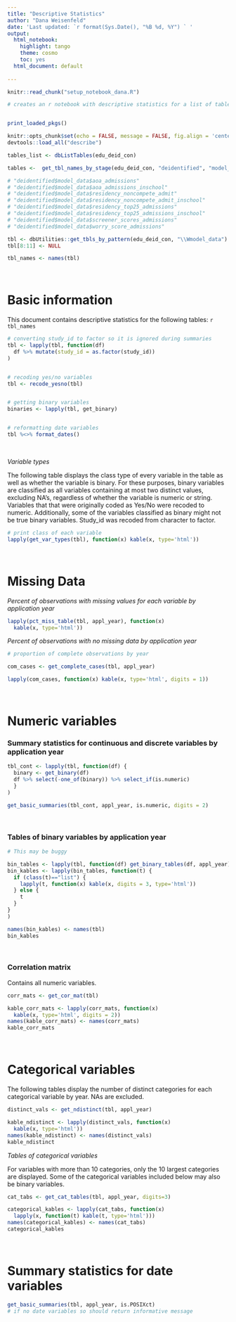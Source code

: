 ```yaml
---
title: "Descriptive Statistics"
author: "Dana Weisenfeld"
date: 'Last updated: `r format(Sys.Date(), "%B %d, %Y") ` '
output:
  html_notebook:
    highlight: tango
    theme: cosmo
    toc: yes
  html_document: default
  
---
```


```r
knitr::read_chunk("setup_notebook_dana.R")

# creates an r notebook with descriptive statistics for a list of tables

```

```r
```

```r
print_loaded_pkgs()
```

```r

knitr::opts_chunk$set(echo = FALSE, message = FALSE, fig.align = 'center')
devtools::load_all("describe")

```


```r

tables_list <- dbListTables(edu_deid_con)

tables <-  get_tbl_names_by_stage(edu_deid_con, "deidentified", "model_data")

# "deidentified$model_data$aoa_admissions"
# "deidentified$model_data$aoa_admissions_inschool"            
# "deidentified$model_data$residency_noncompete_admit"         
# "deidentified$model_data$residency_noncompete_admit_inschool"
# "deidentified$model_data$residency_top25_admissions"         
# "deidentified$model_data$residency_top25_admissions_inschool"
# "deidentified$model_data$screener_scores_admissions"         
# "deidentified$model_data$worry_score_admissions"  

tbl <- dbUtilities::get_tbls_by_pattern(edu_deid_con, "\\Wmodel_data")
tbl[8:11] <- NULL

tbl_names <- names(tbl)

```


\



# Basic information
This document contains descriptive statistics for the following tables:
`r tbl_names`


```r

# converting study_id to factor so it is ignored during summaries
tbl <- lapply(tbl, function(df) 
  df %>% mutate(study_id = as.factor(study_id))
)


# recoding yes/no variables
tbl <- recode_yesno(tbl)


# getting binary variables
binaries <- lapply(tbl, get_binary)


# reformatting date variables 
tbl %<>% format_dates()


```

\


*Variable types* 

The following table displays the class type of every variable in the table as 
well as whether the variable is binary. For these purposes, binary variables are
classified as all variables containing at most two distinct values, excluding 
NA's, regardless of whether the variable is numeric or string. Variables that 
that were originally coded as Yes/No were recoded to numeric. Additionally, some of the 
variables classified as binary might not be true binary variables. Study_id was
recoded from character to factor. 
```r

# print class of each variable
lapply(get_var_types(tbl), function(x) kable(x, type='html'))

```

\



# Missing Data

*Percent of observations with missing values for each variable by application year*
```r


lapply(pct_miss_table(tbl, appl_year), function(x)
  kable(x, type='html'))


```

*Percent of observations with no missing data by application year* 
```r
# proportion of complete observations by year

com_cases <- get_complete_cases(tbl, appl_year)

lapply(com_cases, function(x) kable(x, type='html', digits = 1))

```

\



# Numeric variables

### Summary statistics for continuous and discrete variables by application year 
```r

tbl_cont <- lapply(tbl, function(df) {
  binary <- get_binary(df)
  df %>% select(-one_of(binary)) %>% select_if(is.numeric) 
  }
)

get_basic_summaries(tbl_cont, appl_year, is.numeric, digits = 2)

```

\


### Tables of binary variables by application year

```r

# This may be buggy

bin_tables <- lapply(tbl, function(df) get_binary_tables(df, appl_year))
bin_kables <- lapply(bin_tables, function(t) {
  if (class(t)=="list") {
    lapply(t, function(x) kable(x, digits = 3, type='html'))
  } else {
    t
  }
}
)

names(bin_kables) <- names(tbl)
bin_kables


```


\



### Correlation matrix 

Contains all numeric variables. 
```r

corr_mats <- get_cor_mat(tbl)

kable_corr_mats <- lapply(corr_mats, function(x) 
  kable(x, type='html', digits = 2))
names(kable_corr_mats) <- names(corr_mats)
kable_corr_mats

```

\



# Categorical variables 

The following tables display the number of distinct categories for each categorical variable by year. NAs are excluded.  
```r

distinct_vals <- get_ndistinct(tbl, appl_year)

kable_ndistinct <- lapply(distinct_vals, function(x) 
  kable(x, type='html')) 
names(kable_ndistinct) <- names(distinct_vals)
kable_ndistinct

```


*Tables of categorical variables* 

For variables with more than 10 categories, only the 10 largest categories are displayed.
Some of the categorical variables included below may also be binary variables. 
```r

cat_tabs <- get_cat_tables(tbl, appl_year, digits=3)

categorical_kables <- lapply(cat_tabs, function(x) 
  lapply(x, function(t) kable(t, type='html')))
names(categorical_kables) <- names(cat_tabs)
categorical_kables

```

\




# Summary statistics for date variables
```r

get_basic_summaries(tbl, appl_year, is.POSIXct) 
# if no date variables so should return informative message

```

